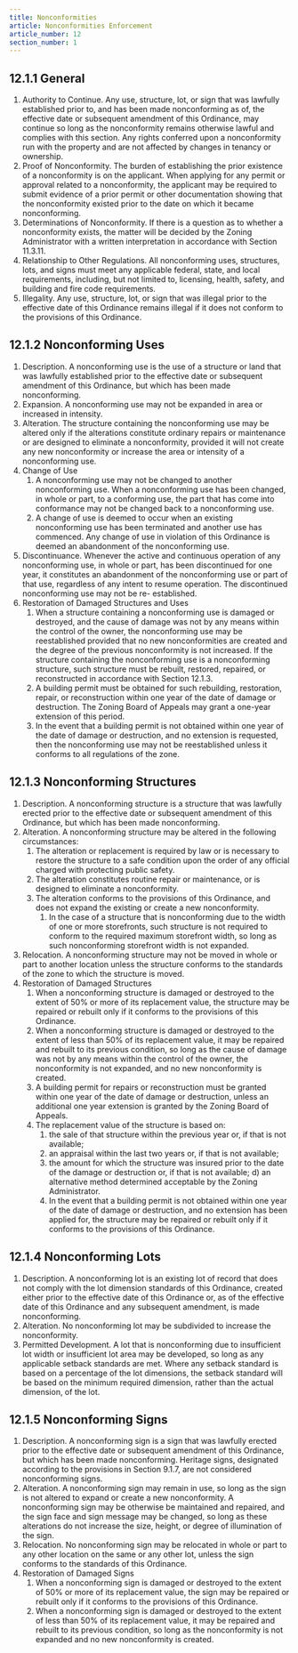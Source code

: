 ```yaml
---
title: Nonconformities
article: Nonconformities Enforcement
article_number: 12
section_number: 1
---
```


## 12.1.1 General

1. Authority to Continue. Any use, structure, lot, or sign that was lawfully established prior to, and has been made nonconforming as of, the effective date or subsequent amendment of this Ordinance, may continue so long as the nonconformity remains otherwise lawful and
   complies with this section. Any rights conferred upon a nonconformity run with the property and are not affected by changes in tenancy or ownership.
2. Proof of Nonconformity. The burden of establishing the prior existence of a nonconformity is on
   the applicant. When applying for any permit or approval related to a nonconformity, the applicant may be required to submit evidence of a prior permit or other documentation showing that the nonconformity existed prior to the date on which it became nonconforming.
3. Determinations of Nonconformity. If there is a question as to whether a nonconformity exists, the matter will be decided by the Zoning Administrator with a written interpretation in accordance with Section 11.3.11.
4. Relationship to Other Regulations. All nonconforming uses, structures, lots, and signs must meet any applicable federal, state, and local requirements, including, but not limited to, licensing, health, safety, and building and fire code requirements.
5. Illegality. Any use, structure, lot, or sign that was illegal prior to the effective date of this Ordinance remains illegal if it does not conform to the provisions of this Ordinance.

## 12.1.2 Nonconforming Uses

1. Description. A nonconforming use is the use of a structure or land that was lawfully established prior to the effective date or subsequent amendment of this Ordinance, but which has been made nonconforming.
2. Expansion. A nonconforming use may not be expanded in area or increased in intensity.
3. Alteration. The structure containing the nonconforming use may be altered only if the alterations constitute ordinary repairs or maintenance or are designed to eliminate a
   nonconformity, provided it will not create any new nonconformity or increase the area or intensity of a nonconforming use.
4. Change of Use
   1. A nonconforming use may not be changed to another nonconforming use. When a nonconforming use has been changed, in whole or part, to a conforming use, the part that has come into conformance may not be changed back to a nonconforming use.
   2. A change of use is deemed to occur when an existing nonconforming use has been terminated and another use has commenced. Any change of use in violation of this Ordinance is deemed an abandonment of the nonconforming use.
5. Discontinuance. Whenever the active and continuous operation of any nonconforming use, in whole or part, has been discontinued for one year, it constitutes an abandonment of the nonconforming use or part of that use,
   regardless of any intent to resume operation. The discontinued nonconforming use may not be re- established.
6. Restoration of Damaged Structures and Uses
   1. When a structure containing a nonconforming use is damaged or destroyed, and the cause of damage was not by any means within the control of the owner, the nonconforming use may be reestablished provided that no new nonconformities are created and the degree of the previous nonconformity is not increased. If the structure containing the nonconforming use is a nonconforming structure, such structure must be rebuilt, restored, repaired, or reconstructed in accordance with Section 12.1.3.
   2. A building permit must be obtained for such rebuilding, restoration, repair, or reconstruction within one year of the date of damage or destruction. The Zoning Board of Appeals may grant a one-year extension of this period.
   3. In the event that a building permit is not obtained within one year of the date of damage or destruction, and no extension is requested, then the nonconforming use may not be reestablished unless it conforms to all regulations of the zone.

## 12.1.3 Nonconforming Structures

1. Description. A nonconforming structure is a structure that was lawfully erected prior to the effective date or subsequent amendment of this Ordinance, but which has been made nonconforming.
2. Alteration. A nonconforming structure may be altered in the following circumstances:
   1. The alteration or replacement is required by law or is necessary to restore the structure to a safe condition upon the order of any official charged with protecting public safety.
   2. The alteration constitutes routine repair or maintenance, or is designed to eliminate a nonconformity.
   3. The alteration conforms to the provisions of this Ordinance, and does not expand the existing or create a new nonconformity.
      1. In the case of a structure that is nonconforming due to the width of one or more storefronts, such structure is not required to conform to the required maximum storefront width, so long as such nonconforming storefront width is not expanded.
3. Relocation. A nonconforming structure may not be moved in whole or part to another location unless the structure conforms to the standards of the zone to which the structure is moved.
4. Restoration of Damaged Structures
   1. When a nonconforming structure is damaged or destroyed to the extent of 50% or more of its replacement value, the structure may be repaired or rebuilt only if it conforms to the provisions of this Ordinance.
   2. When a nonconforming structure is damaged or destroyed to the extent of less than 50% of its replacement value, it may be repaired and rebuilt to its previous condition, so long as the cause of damage was not by any means within the control of the owner, the nonconformity is not expanded, and no new nonconformity is created.
   3. A building permit for repairs or reconstruction must be granted within one year of the date of damage or destruction, unless an additional one year extension is granted by the Zoning Board of Appeals.
   4. The replacement value of the structure is based on:
      1. the sale of that structure within the previous year or, if that is not available;
      2. an appraisal within the last two years or, if that is not available;
      3. the amount for which the structure was insured prior to the date of the damage or destruction or, if that is not available; d) an alternative method determined acceptable by the Zoning Administrator.
      4. In the event that a building permit is not obtained within one year of the date of damage or destruction, and no extension has been applied for, the structure may be repaired or rebuilt only if it conforms to the provisions of this Ordinance.

## 12.1.4 Nonconforming Lots

1. Description. A nonconforming lot is an existing lot of record that does not comply with the lot dimension standards of this Ordinance, created either prior to the effective date of this Ordinance or, as of the effective date of this Ordinance
   and any subsequent amendment, is made nonconforming.
2. Alteration. No nonconforming lot may be subdivided to increase the nonconformity.
3. Permitted Development. A lot that is nonconforming due to insufficient lot width or insufficient lot area may be developed, so long as any applicable setback standards are met. Where any setback standard is based on a percentage of the lot dimensions, the setback standard will be based on the minimum required dimension, rather than the actual dimension, of the lot.

## 12.1.5 Nonconforming Signs

1. Description. A nonconforming sign is a sign that was lawfully erected prior to the effective date or subsequent amendment of this Ordinance, but which has been made nonconforming. Heritage signs, designated according to the provisions in Section 9.1.7, are not considered nonconforming signs.
2. Alteration. A nonconforming sign may remain in use, so long as the sign is not altered to expand or create a new nonconformity. A nonconforming sign may be otherwise be maintained and repaired, and the sign face and sign message may be changed, so long as these alterations do not increase the size, height, or degree of illumination of the sign.
3. Relocation. No nonconforming sign may be relocated in whole or part to any other location on the same or any other lot, unless the sign conforms to the standards of this Ordinance.
4. Restoration of Damaged Signs
   1. When a nonconforming sign is damaged or destroyed to the extent of 50% or more of its replacement value, the sign may be repaired or rebuilt only if it conforms to the provisions of this Ordinance.
   2. When a nonconforming sign is damaged or destroyed to the extent of less than 50% of its replacement value, it may be repaired and rebuilt to its previous condition, so long as the nonconformity is not expanded and no new nonconformity is created.
